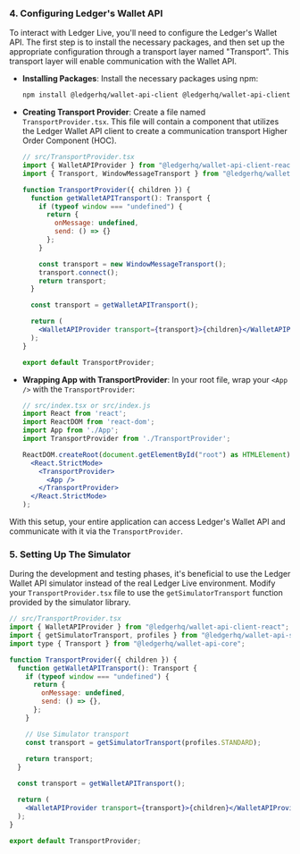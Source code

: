 ### 4. **Configuring Ledger's Wallet API**

To interact with Ledger Live, you'll need to configure the Ledger's Wallet API. The first step is to install the necessary packages, and then set up the appropriate configuration through a transport layer named "Transport". This transport layer will enable communication with the Wallet API.

- **Installing Packages**:
    Install the necessary packages using npm:

    ```sh
    npm install @ledgerhq/wallet-api-client @ledgerhq/wallet-api-client-react
    ```

- **Creating Transport Provider**:
    Create a file named `TransportProvider.tsx`. This file will contain a component that utilizes the Ledger Wallet API client to create a communication transport Higher Order Component (HOC).

    ```jsx
    // src/TransportProvider.tsx
    import { WalletAPIProvider } from "@ledgerhq/wallet-api-client-react";
    import { Transport, WindowMessageTransport } from "@ledgerhq/wallet-api-client";

    function TransportProvider({ children }) {
      function getWalletAPITransport(): Transport {
        if (typeof window === "undefined") {
          return {
            onMessage: undefined,
            send: () => {}
          };
        }

        const transport = new WindowMessageTransport();
        transport.connect();
        return transport;
      }

      const transport = getWalletAPITransport();

      return (
        <WalletAPIProvider transport={transport}>{children}</WalletAPIProvider>
      );
    }

    export default TransportProvider;
    ```

- **Wrapping App with TransportProvider**:
    In your root file, wrap your `<App />` with the `TransportProvider`:

    ```jsx
    // src/index.tsx or src/index.js
    import React from 'react';
    import ReactDOM from 'react-dom';
    import App from './App';
    import TransportProvider from './TransportProvider';

    ReactDOM.createRoot(document.getElementById("root") as HTMLElement).render(
      <React.StrictMode>
        <TransportProvider>
          <App />
        </TransportProvider>
      </React.StrictMode>
    );
    ```

With this setup, your entire application can access Ledger's Wallet API and communicate with it via the `TransportProvider`.

### 5. **Setting Up The Simulator**

During the development and testing phases, it's beneficial to use the Ledger Wallet API simulator instead of the real Ledger Live environment. Modify your `TransportProvider.tsx` file to use the `getSimulatorTransport` function provided by the simulator library.

```jsx
// src/TransportProvider.tsx
import { WalletAPIProvider } from "@ledgerhq/wallet-api-client-react";
import { getSimulatorTransport, profiles } from "@ledgerhq/wallet-api-simulator";
import type { Transport } from "@ledgerhq/wallet-api-core";

function TransportProvider({ children }) {
  function getWalletAPITransport(): Transport {
    if (typeof window === "undefined") {
      return {
        onMessage: undefined,
        send: () => {},
      };
    }

    // Use Simulator transport
    const transport = getSimulatorTransport(profiles.STANDARD);
    
    return transport;
  }

  const transport = getWalletAPITransport();

  return (
    <WalletAPIProvider transport={transport}>{children}</WalletAPIProvider>
  );
}

export default TransportProvider;
```